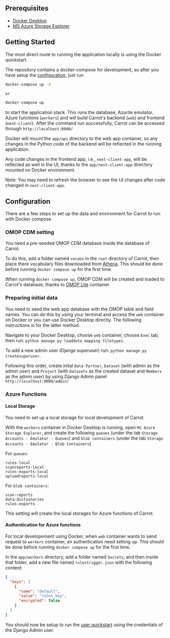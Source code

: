## Prerequisites

- [Docker Desktop](https://www.docker.com/products/docker-desktop/)
- [MS Azure Storage Explorer](https://azure.microsoft.com/en-us/products/storage/storage-explorer/#Download-4)

## Getting Started

The most direct route to running the application locally is using the Docker quickstart.

The repository contains a docker-compose for development, so after you have setup the [configuration](#configuration), just run

```bash
docker-compose up -d

or

docker compose up
```

to start the application stack. This runs the database, Azurite emulator, Azure functions (`workers`) and will build Carrot's backend (`web`) and frontend (`next-client`). After the command run successfully, Carrot can be accessed through `http://localhost:8000/`

Docker will mount the `app/api` directory to the web app container, so any changes in the Python code of the backend will be reflected in the running application.

Any code changes in the frontend app, i.e., `next-client-app`, will be reflected as well in the UI, thanks to the `app/next-client-app` directory mounted on Docker environment.

Note: You may need to refresh the browser to see the UI changes after code changed in `next-client-app`.

## Configuration

There are a few steps to set up the data and environment for Carrot to run with Docker compose.

### OMOP CDM setting

You need a pre-seeded OMOP CDM database inside the database of Carrot.

To do this, add a folder named `vocabs` in the `root` directory of Carrot, then place there vocabulary files downloaded from [Athena](https://athena.ohdsi.org/vocabulary/list). This should be done before running `docker compose up` for the first time.

When running `docker compose up`, OMOP CDM will be created and loaded to Carrot's database, thanks to [OMOP Lite](https://github.com/andyrae/omop-lite/pkgs/container/omop-lite) container.

### Preparing initial data

You need to seed the web app database with the OMOP table and field names. You can do this by using your terminal and access the `web` container on Docker or you can use Docker Desktop directly. The following instructions is for the latter method.

Navigate to your Docker Desktop, choose `web` container, choose `Exec` tab, then run: `python manage.py loaddata mapping filetypes`.

To add a new admin user (Django superuser) run: `python manage.py createsuperuser`.

Following this order, create inital `Data Partner`, `Dataset` (with admin as the admin user) and `Project` (with `Datasets` as the created dataset and `Members` as the admin user) by using Django Admin panel `http://localhost:8000/admin/`

### Azure Functions

#### Local Storage

You need to set up a local storage for local development of Carrot

With the `workers` container in Docker Desktop is running, open `MS Azure Storage Explorer`, and create the following `queues` (under the tab `Storage Accounts - Emulator - Queues`) and `blob containers` (under the tab `Storage Accounts - Emulator - Blob Containers`)

For `queues`:

```
rules-local
scanreports-local
rules-exports-local
uploadreports-local
```

For `blob containers`:

```
scan-reports
data-dictionaries
rules-exports
```

This setting will create the local storages for Azure functions of Carrot.

#### Authentication for Azure functions

For local developement using Docker, when `web` container wants to send request to `workers` container, an authentication need setting up. This should be done before running `docker compose up` for the first time.

In the `app/workers` directory, add a folder named `Secrets`, and then inside that folder, add a new file named `rulestrigger.json` with the following content:

```json
{
  "keys": [
    {
      "name": "default",
      "value": "rules_key",
      "encrypted": false
    }
  ]
}
```

You should now be setup to run the [user quickstart](/mapper/user_guide/quickstart) using the credentials of the Django Admin user.
